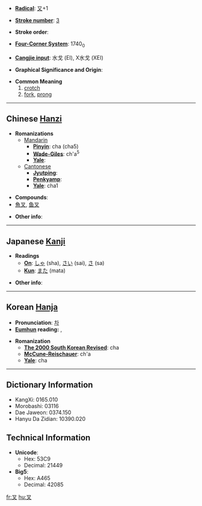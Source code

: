 * '''[[Wiktionary:Chinese radical index| Radical]]''': [[Wiktionary:Chinese radical index 又|又]]+1

* '''[[Wiktionary:Chinese total strokes index|Stroke number]]''': [[Wiktionary:Chinese total strokes index 3|3]]

* '''Stroke order''': 

* '''[[Wiktionary:Chinese four corner index|Four-Corner System]]''': 1740<sub>0</sub>

* '''[[Wiktionary:Chinese Cangjie index|Cangjie input]]''': 水戈 (EI), X水戈 (XEI)

* '''Graphical Significance and Origin''': 

* '''Common Meaning'''
*#[[crotch]]
*# [[fork]], [[prong]]

----

== Chinese [[Hanzi]] ==

* '''Romanizations'''
** [[Mandarin]]
*** '''[[Pinyin]]''': cha (cha5)
*** '''[[Wade-Giles]]''': ch'a<sup>5</sup>
*** '''[[Yale]]''': 
**[[Cantonese]]
***'''[[Jyutping]]''':
***'''[[Penkyamp]]''': 
***'''[[Yale]]''': cha1

* '''Compounds''':
*[[魚叉]], [[鱼叉]]

* '''Other info''': 

----

== Japanese [[Kanji]] ==

* '''Readings'''
** '''[[On]]''': [[しゃ]] (sha), [[さい]] (sai), [[さ]] (sa)
** '''[[Kun]]''': [[また]] (mata)

* '''Other info''':  

----

== Korean [[Hanja]] ==

* '''Pronunciation''': [[차]]
* '''[[Eumhun]] reading:''' {{lang|ko|깍지 낄 차}}, {{lang|ko|갈래 차}}

* '''Romanization'''
** '''[[The 2000 South Korean Revised Romanization|The 2000 South Korean Revised]]''': cha
** '''[[McCune-Reischauer]]''': ch'a
** '''[[Yale]]''': cha

----

== Dictionary Information ==

* KangXi: 0165.010
* Morobashi: 03116
* Dae Jaweon: 0374.150
* Hanyu Da Zidian: 10390.020

== Technical Information ==

* '''Unicode''':
** Hex: 53C9
** Decimal: 21449
* '''Big5''':
** Hex: A465
** Decimal: 42085

[[fr:叉]]
[[hu:叉]]